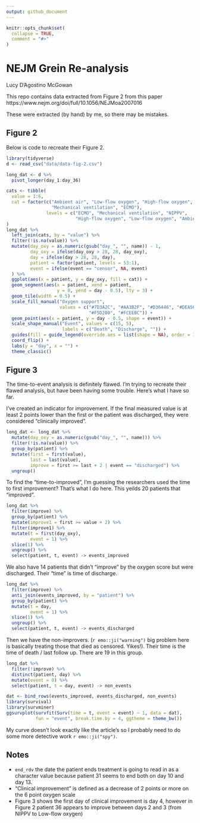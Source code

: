 ```yaml
---
output: github_document
---
```


<!-- README.md is generated from README.Rmd. Please edit that file -->

```r
knitr::opts_chunk$set(
  collapse = TRUE,
  comment = "#>"
)
```

# NEJM Grein Re-analysis 

Lucy D'Agostino McGowan

<!-- badges: start -->
<!-- badges: end -->


This repo contains data extracted from Figure 2 from this paper https://www.nejm.org/doi/full/10.1056/NEJMoa2007016

These were extracted (by hand) by me, so there may be mistakes.

## Figure 2

Below is code to recreate their Figure 2. 

```r
library(tidyverse)
d <- read_csv("data/data-fig-2.csv")
```

```r
long_dat <- d %>%
  pivot_longer(day_1:day_36)

cats <- tibble(
  value = 1:6,
  cat = factor(c("Ambient air", "Low-flow oxygen", "High-flow oxygen", "NIPPV", 
                 "Mechanical ventilation", "ECMO"),
               levels = c("ECMO", "Mechanical ventilation", "NIPPV", 
                          "High-flow oxygen", "Low-flow oxygen", "Ambient air"))
)
long_dat %>%
  left_join(cats, by = "value") %>%
  filter(!is.na(value)) %>%
  mutate(day_oxy = as.numeric(gsub("day_", "", name)) - 1,
         day_oxy = ifelse(day_oxy > 28, 28, day_oxy),
         day = ifelse(day > 28, 28, day),
         patient = factor(patient, levels = 53:1),
         event = ifelse(event == "censor", NA, event)
  ) %>%
  ggplot(aes(x = patient, y = day_oxy, fill = cat)) +
  geom_segment(aes(x = patient, xend = patient,
                   y = 0, yend = day - 0.5), lty = 3) +
  geom_tile(width = 0.5) + 
  scale_fill_manual("Oxygen support",
                    values = c("#7D3A2C", "#AA3B2F", "#D36446", "#DEA568", 
                               "#F5D280", "#FCEEBC")) +
  geom_point(aes(x = patient, y = day - 0.5, shape = event)) +
  scale_shape_manual("Event", values = c(15, 5),
                     labels = c("Death", "Discharge", "")) +
  guides(fill = guide_legend(override.aes = list(shape = NA), order = 1)) +
  coord_flip() +
  labs(y = "day", x = "") +
  theme_classic()
```

## Figure 3

The time-to-event analysis is definitely flawed. I'm trying to recreate their flawed analysis, but have been having some trouble. Here's what I have so far.

I've created an indicator for improvement. If the final measured value is at least 2 points lower than the first or the patient was discharged, they were considered "clinically improved".

```r
long_dat <- long_dat %>%
  mutate(day_oxy = as.numeric(gsub("day_", "", name))) %>%
  filter(!is.na(value)) %>%
  group_by(patient) %>%
  mutate(first = first(value),
         last = last(value),
         improve = first >= last + 2 | event == "discharged") %>%
  ungroup()
```


To find the "time-to-improved", I'm guessing the researchers used the time to first improvement? That's what I do here. This yeilds 20 patients that "improved".

```r
long_dat %>%
  filter(improve) %>%
  group_by(patient) %>%
  mutate(improve1 = first >= value + 2) %>%
  filter(improve1) %>%
  mutate(t = first(day_oxy),
         event = 1) %>%
  slice(1) %>%
  ungroup() %>%
  select(patient, t, event) -> events_improved
```


We also have 14 patients that didn't "improve" by the oxygen score but were discharged. Their "time" is time of discharge.

```r
long_dat %>%
  filter(improve) %>%
  anti_join(events_improved, by = "patient") %>%
  group_by(patient) %>%
  mutate(t = day,
         event = 1) %>%
  slice(1) %>%
  ungroup() %>%
  select(patient, t, event) -> events_discharged
```  


Then we have the non-improvers. (`r emo::ji("warning")` big problem here is basically treating those that died as censored. Yikes!). Their time is the time of death / last follow up. There are 19 in this group.

```r
long_dat %>%
  filter(!improve) %>%
  distinct(patient, day) %>%
  mutate(event = 0) %>%
  select(patient, t = day, event) -> non_events
```


```r
dat <- bind_rows(events_improved, events_discharged, non_events)
library(survival)
library(survminer)
ggsurvplot(survfit(Surv(time = t, event = event) ~ 1, data = dat),
           fun = "event", break.time.by = 4, ggtheme = theme_bw()) 
```

My curve doesn't look exactly like the article's so I probably need to do some more detective work `r emo::ji("spy")`.


## Notes

* `end_rdv` the date the patient ends treatment is going to read in as a character value because patient 31 seems to end both on day 10 and day 13.
* "Clinical improvement" is defined as a decrease of 2 points or more on the 6 point oxygen scale
* Figure 3 shows the first day of clinical improvement is day 4, however in Figure 2 patient 36 appears to improve between days 2 and 3 (from NIPPV to Low-flow oxygen)

